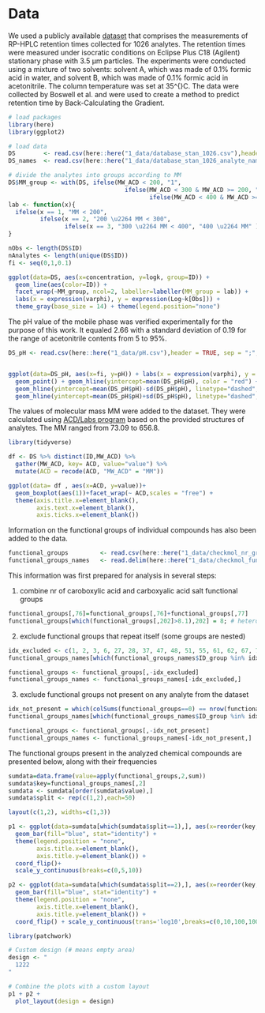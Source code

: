 # Data

We used a publicly available [dataset](www.retentionprediction.org/hplc/database/) that comprises the measurements of RP-HPLC retention times collected for 1026 analytes. The retention times were measured under isocratic conditions on Eclipse Plus C18 (Agilent) stationary phase with 3.5 μm particles. The experiments were conducted using a mixture of two solvents: solvent A, which was made of 0.1% formic acid in water, and solvent B, which was made of 0.1% formic acid in acetonitrile. The column temperature was set at 35\^{\circ}C. The data were collected by Boswell et al. and were used to create a method to predict retention time by Back-Calculating the Gradient.

```r
# load packages
library(here)
library(ggplot2)

# load data
DS        <- read.csv(here::here("1_data/database_stan_1026.csv"),header = TRUE, sep = ";", dec = ".")
DS_names  <- read.csv(here::here("1_data/database_stan_1026_analyte_names.csv"),header = TRUE, sep = ",", dec = ".")

# divide the analytes into groups according to MM
DS$MM_group <- with(DS, ifelse(MW_ACD < 200, "1",
                                 ifelse(MW_ACD < 300 & MW_ACD >= 200, "2", 
                                        ifelse(MW_ACD < 400 & MW_ACD >= 300, "3", "4" ))))
lab <- function(x){
  ifelse(x == 1, "MM < 200",
         ifelse(x == 2, "200 \u2264 MM < 300", 
                ifelse(x == 3, "300 \u2264 MM < 400", "400 \u2264 MM" )))
}

nObs <- length(DS$ID)
nAnalytes <- length(unique(DS$ID))
fi <- seq(0,1,0.1)

ggplot(data=DS, aes(x=concentration, y=logk, group=ID)) + 
  geom_line(aes(color=ID)) + 
  facet_wrap(~MM_group, ncol=2, labeller=labeller(MM_group = lab)) +
  labs(x = expression(varphi), y = expression(Log~k[Obs])) + 
  theme_gray(base_size = 14) + theme(legend.position="none") 
```

The pH value of the mobile phase was verified experimentally for the purpose of this work. It equaled 2.66 with a standard deviation of 0.19 for the range of acetonitrile contents from 5 to 95%.

```r
DS_pH <- read.csv(here::here("1_data/pH.csv"),header = TRUE, sep = ";", dec = ",")


ggplot(data=DS_pH, aes(x=fi, y=pH)) + labs(x = expression(varphi), y = "pH") + 
  geom_point() + geom_hline(yintercept=mean(DS_pH$pH), color = "red") +
  geom_hline(yintercept=mean(DS_pH$pH)-sd(DS_pH$pH), linetype="dashed", color = "red") +
  geom_hline(yintercept=mean(DS_pH$pH)+sd(DS_pH$pH), linetype="dashed", color = "red") + ylim(c(2.0,3.5))
```

The values of molecular mass MM were added to the dataset. They were calculated using [ACD/Labs program](www.acdlabs.com) based on the provided structures of analytes. The MM ranged from 73.09 to 656.8.

```r
library(tidyverse)

df <- DS %>% distinct(ID,MW_ACD) %>%
  gather(MW_ACD, key= ACD, value="value") %>%
  mutate(ACD = recode(ACD, "MW_ACD" = "MM"))

ggplot(data= df , aes(x=ACD, y=value))+
  geom_boxplot(aes(1))+facet_wrap(~ ACD,scales = "free") +
  theme(axis.title.x=element_blank(),
        axis.text.x=element_blank(),
        axis.ticks.x=element_blank())
```
Information on the functional groups of individual compounds has also been added to the data.

```r
functional_groups         <- read.csv(here::here("1_data/checkmol_nr_groups.csv"),header = TRUE, sep = ",", dec = ".")
functional_groups_names   <- read.delim(here::here("1_data/checkmol_functional_group_names.csv"),header = TRUE, sep = ";", dec = ".")
```

This information was first prepared for analysis in several steps:

1) combine nr of caroboxylic acid and carboxyalic acid salt functional groups
```r
functional_groups[,76]=functional_groups[,76]+functional_groups[,77]       
functional_groups[which(functional_groups[,202]>8.1),202] = 8; # heterocyclic compounds with more than 8 heterocycles are treated as if they have eigth
```

2) exclude functional groups that repeat itself (some groups are nested)
```r
idx_excluded <- c(1, 2, 3, 6, 27, 28, 37, 47, 48, 51, 55, 61, 62, 67, 73, 74, 75, 77, 80, 91, 99, 109, 116, 117, 121, 125, 129, 142, 153, 154, 160, 161, 168, 173, 178, 181, 182, 186, 187, 191, 196)
functional_groups_names[which(functional_groups_names$ID_group %in% idx_excluded),2]

functional_groups <- functional_groups[,-idx_excluded]
functional_groups_names <- functional_groups_names[-idx_excluded,]
```

3) exclude functional groups not present on any analyte from the dataset

```r
idx_not_present = which(colSums(functional_groups==0) == nrow(functional_groups))
functional_groups_names[which(functional_groups_names$ID_group %in% idx_not_present),2]

functional_groups <- functional_groups[,-idx_not_present]
functional_groups_names <- functional_groups_names[-idx_not_present,]
```
The functional groups present in the analyzed chemical compounds are presented below, along with their frequencies

```r
sumdata=data.frame(value=apply(functional_groups,2,sum))
sumdata$key=functional_groups_names[,2]
sumdata <- sumdata[order(sumdata$value),]
sumdata$split <- rep(c(1,2),each=50)

layout(c(1,2), widths=c(1,3))

p1 <- ggplot(data=sumdata[which(sumdata$split==1),], aes(x=reorder(key, +value), y=value, fill=key)) +
  geom_bar(fill="blue", stat="identity") + 
  theme(legend.position = "none",
        axis.title.x=element_blank(),
        axis.title.y=element_blank()) + 
  coord_flip()+
  scale_y_continuous(breaks=c(0,5,10))

p2 <- ggplot(data=sumdata[which(sumdata$split==2),], aes(x=reorder(key, +value), y=value, fill=key)) +
  geom_bar(fill="blue", stat="identity") + 
  theme(legend.position = "none",
        axis.title.x=element_blank(),
        axis.title.y=element_blank()) + 
  coord_flip() + scale_y_continuous(trans='log10',breaks=c(0,10,100,1000))

library(patchwork)

# Custom design (# means empty area)
design <- "
  1222
"

# Combine the plots with a custom layout
p1 + p2 +
  plot_layout(design = design)
```
